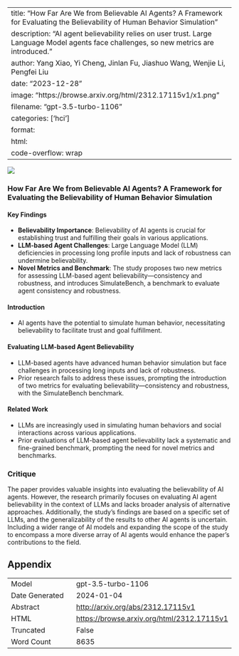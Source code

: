 
---
title: "How Far Are We from Believable AI Agents? A Framework for Evaluating the Believability of Human Behavior Simulation"
description: "AI agent believability relies on user trust. Large Language Model agents face challenges, so new metrics are introduced."
author: Yang Xiao, Yi Cheng, Jinlan Fu, Jiashuo Wang, Wenjie Li, Pengfei Liu
date: "2023-12-28"
image: "https://browse.arxiv.org/html/2312.17115v1/x1.png"
filename: "gpt-3.5-turbo-1106"
categories: ['hci']
format:
  html:
    code-overflow: wrap
---

![](https://browse.arxiv.org/html/2312.17115v1/x1.png)

### How Far Are We from Believable AI Agents? A Framework for Evaluating the Believability of Human Behavior Simulation

#### Key Findings

- **Believability Importance**: Believability of AI agents is crucial for establishing trust and fulfilling their goals in various applications.
- **LLM-based Agent Challenges**: Large Language Model (LLM) deficiencies in processing long profile inputs and lack of robustness can undermine believability.
- **Novel Metrics and Benchmark**: The study proposes two new metrics for assessing LLM-based agent believability—consistency and robustness, and introduces SimulateBench, a benchmark to evaluate agent consistency and robustness.

#### Introduction
- AI agents have the potential to simulate human behavior, necessitating believability to facilitate trust and goal fulfillment.
  
#### Evaluating LLM-based Agent Believability
- LLM-based agents have advanced human behavior simulation but face challenges in processing long inputs and lack of robustness.
- Prior research fails to address these issues, prompting the introduction of two metrics for evaluating believability—consistency and robustness, with the SimulateBench benchmark.

#### Related Work
- LLMs are increasingly used in simulating human behaviors and social interactions across various applications.
- Prior evaluations of LLM-based agent believability lack a systematic and fine-grained benchmark, prompting the need for novel metrics and benchmarks.

### Critique
The paper provides valuable insights into evaluating the believability of AI agents. However, the research primarily focuses on evaluating AI agent believability in the context of LLMs and lacks broader analysis of alternative approaches. Additionally, the study's findings are based on a specific set of LLMs, and the generalizability of the results to other AI agents is uncertain. Including a wider range of AI models and expanding the scope of the study to encompass a more diverse array of AI agents would enhance the paper's contributions to the field.

## Appendix

|          |          |
|----------|----------|
| Model     | gpt-3.5-turbo-1106       |
| Date Generated     | 2024-01-04       |
| Abstract | [http://arxiv.org/abs/2312.17115v1](http://arxiv.org/abs/2312.17115v1)        |
| HTML     | [https://browse.arxiv.org/html/2312.17115v1](https://browse.arxiv.org/html/2312.17115v1)       |
| Truncated       | False       |
| Word Count       | 8635       |